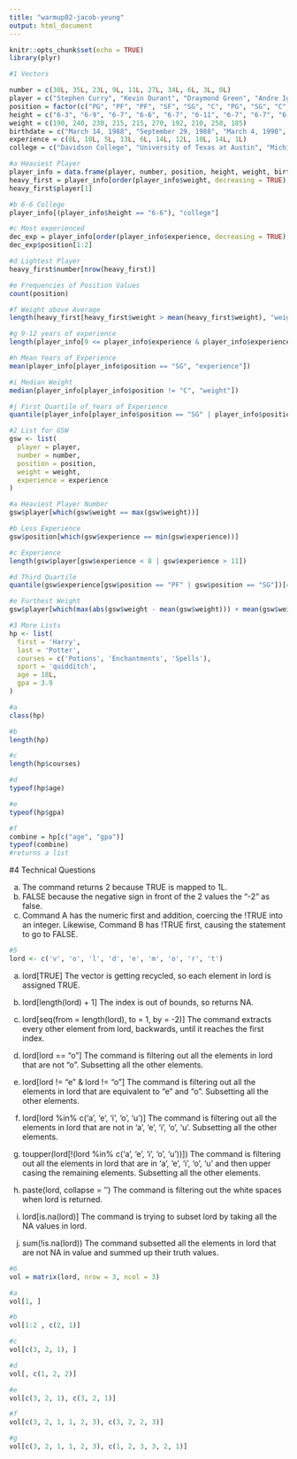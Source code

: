 ```yaml
---
title: "warmup02-jacob-yeung"
output: html_document
---
```


```r
knitr::opts_chunk$set(echo = TRUE)
library(plyr)
```
```r
#1 Vectors

number = c(30L, 35L, 23L, 9L, 11L, 27L, 34L, 6L, 3L, 0L)
player = c("Stephen Curry", "Kevin Durant", "Draymond Green", "Andre Iguodala", "Klay Thompson", "Zaza Pachulia", "Shaun Livingston", "Nick Young", "David West", "Patrick McCaw")
position = factor(c("PG", "PF", "PF", "SF", "SG", "C", "PG", "SG", "C", "SG"))
height = c("6-3", "6-9", "6-7", "6-6", "6-7", "6-11", "6-7", "6-7", "6-9", "6-7")
weight = c(190, 240, 230, 215, 215, 270, 192, 210, 250, 185)
birthdate = c("March 14, 1988", "September 29, 1988", "March 4, 1990", "January 28, 1984", "February 8, 1990", "February 10, 1984", "September 11, 1985", "June 1, 1985", "August 29, 1980", "October 25, 1995")
experience = c(8L, 10L, 5L, 13L, 6L, 14L, 12L, 10L, 14L, 1L)
college = c("Davidson College", "University of Texas at Austin", "Michigan State University", "University of Arizona", "Washington State University", "NA", "NA", "University of Southern California", "Xavier University", "University of Nevada, Las Vegas")

#a Heaviest Player
player_info = data.frame(player, number, position, height, weight, birthdate, experience, college)
heavy_first = player_info[order(player_info$weight, decreasing = TRUE), ]
heavy_first$player[1]

#b 6-6 College
player_info[(player_info$height == "6-6"), "college"]

#c Most experienced
dec_exp = player_info[order(player_info$experience, decreasing = TRUE), ]
dec_exp$position[1:2]

#d Lightest Player
heavy_first$number[nrow(heavy_first)]

#e Frequencies of Position Values
count(position)

#f Weight above Average
length(heavy_first[heavy_first$weight > mean(heavy_first$weight), "weight"])

#g 9-12 years of experience
length(player_info[9 <= player_info$experience & player_info$experience <= 12, "player"])

#h Mean Years of Experience
mean(player_info[player_info$position == "SG", "experience"])

#i Median Weight
median(player_info[player_info$position != "C", "weight"])

#j First Quartile of Years of Experience
quantile(player_info[player_info$position == "SG" | player_info$position == "PF", "experience"])[2]
```

```r
#2 List for GSW
gsw <- list(
  player = player,
  number = number,
  position = position,
  weight = weight,
  experience = experience
)

#a Heaviest Player Number
gsw$player[which(gsw$weight == max(gsw$weight))]

#b Less Experience
gsw$position[which(gsw$experience == min(gsw$experience))]

#c Experience
length(gsw$player[gsw$experience < 8 | gsw$experience > 11])

#d Third Quartile
quantile(gsw$experience[gsw$position == "PF" | gsw$position == "SG"])[4]

#e Furthest Weight
gsw$player[which(max(abs(gsw$weight - mean(gsw$weight))) + mean(gsw$weight) == gsw$weight)]
```
```r
#3 More Lists
hp <- list(
  first = 'Harry',
  last = 'Potter',
  courses = c('Potions', 'Enchantments', 'Spells'),
  sport = 'quidditch',
  age = 18L,
  gpa = 3.9
)

#a
class(hp)

#b
length(hp)

#c
length(hp$courses)

#d
typeof(hp$age)

#e
typeof(hp$gpa)

#f
combine = hp[c("age", "gpa")]
typeof(combine)
#returns a list
```
#4 Technical Questions  
  
a. The command returns 2 because TRUE is mapped to 1L.  
b. FALSE because the negative sign in front of the 2 values the "-2" as false.
c. Command A has the numeric first and addition, coercing the !TRUE into an integer. Likewise, Command B has !TRUE first, causing the statement to go to FALSE.  

```r
#5
lord <- c('v', 'o', 'l', 'd', 'e', 'm', 'o', 'r', 't')
```
a. lord[TRUE]
The vector is getting recycled, so each element in lord is assigned TRUE.

b. lord[length(lord) + 1]
The index is out of bounds, so returns NA.

c. lord[seq(from = length(lord), to = 1, by = -2)]
The command extracts every other element from lord, backwards, until it reaches the first index.

d. lord[lord == "o"]
The command is filtering out all the elements in lord that are not "o". Subsetting all the other elements.

e. lord[lord != "e" & lord != "o"]
The command is filtering out all the elements in lord that are equivalent to "e" and "o". Subsetting all the other elements.

f. lord[lord %in% c('a', 'e', 'i', 'o', 'u')]
The command is filtering out all the elements in lord that are not in 'a', 'e', 'i', 'o', 'u'. Subsetting all the other elements.

g. toupper(lord[!(lord %in% c('a', 'e', 'i', 'o', 'u'))])
The command is filtering out all the elements in lord that are in 'a', 'e', 'i', 'o', 'u' and then upper casing the remaining elements. Subsetting all the other elements.

h. paste(lord, collapse = '')
The command is filtering out the white spaces when lord is returned.

i. lord[is.na(lord)]
The command is trying to subset lord by taking all the NA values in lord.

j. sum(!is.na(lord))
The command subsetted all the elements in lord that are not NA in value and summed up their truth values.

```r
#6
vol = matrix(lord, nrow = 3, ncol = 3)

#a
vol[1, ]

#b
vol[1:2 , c(2, 1)]

#c
vol[c(3, 2, 1), ]

#d
vol[, c(1, 2, 2)]

#e
vol[c(3, 2, 1), c(3, 2, 1)]

#f
vol[c(3, 2, 1, 1, 2, 3), c(3, 2, 2, 3)]

#g
vol[c(3, 2, 1, 1, 2, 3), c(1, 2, 3, 3, 2, 1)]
```














